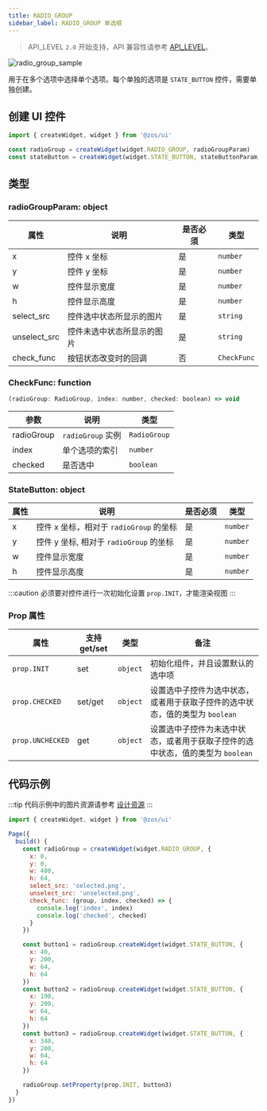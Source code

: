 ```yaml
---
title: RADIO_GROUP
sidebar_label: RADIO_GROUP 单选框
---
```


> API_LEVEL `2.0` 开始支持，API 兼容性请参考 [API_LEVEL](../../../../../guides/framework/device/compatibility.md)。

![radio_group_sample](/img/api/radio_group_sample.jpg)

用于在多个选项中选择单个选项。每个单独的选项是 `STATE_BUTTON` 控件，需要单独创建。

## 创建 UI 控件

```js
import { createWidget, widget } from '@zos/ui'

const radioGroup = createWidget(widget.RADIO_GROUP, radioGroupParam)
const stateButton = createWidget(widget.STATE_BUTTON, stateButtonParam)
```

## 类型

### radioGroupParam: object

| 属性         | 说明                       | 是否必须 | 类型        |
| ------------ | -------------------------- | -------- | ----------- |
| x            | 控件 x 坐标                | 是       | `number`    |
| y            | 控件 y 坐标                | 是       | `number`    |
| w            | 控件显示宽度               | 是       | `number`    |
| h            | 控件显示高度               | 是       | `number`    |
| select_src   | 控件选中状态所显示的图片   | 是       | `string`    |
| unselect_src | 控件未选中状态所显示的图片 | 是       | `string`    |
| check_func   | 按钮状态改变时的回调       | 否       | `CheckFunc` |

### CheckFunc: function

```js
(radioGroup: RadioGroup, index: number, checked: boolean) => void
```

| 参数       | 说明              | 类型         |
| ---------- | ----------------- | ------------ |
| radioGroup | `radioGroup` 实例 | `RadioGroup` |
| index      | 单个选项的索引    | `number`     |
| checked    | 是否选中          | `boolean`    |

### StateButton: object

| 属性 | 说明                                    | 是否必须 | 类型     |
| ---- | --------------------------------------- | -------- | -------- |
| x    | 控件 x 坐标，相对于 `radioGroup` 的坐标 | 是       | `number` |
| y    | 控件 y 坐标, 相对于 `radioGroup` 的坐标 | 是       | `number` |
| w    | 控件显示宽度                            | 是       | `number` |
| h    | 控件显示高度                            | 是       | `number` |

:::caution
必须要对控件进行一次初始化设置 `prop.INIT`，才能渲染视图
:::

### Prop 属性

| 属性                  | 支持 get/set | 类型     | 备注                                                                           |
| --------------------- | ------------ | -------- | ------------------------------------------------------------------------------ |
| `prop.INIT`      | set          | `object` | 初始化组件，并且设置默认的选中项                                               |
| `prop.CHECKED`   | set/get      | `object` | 设置选中子控件为选中状态，或者用于获取子控件的选中状态，值的类型为 `boolean`   |
| `prop.UNCHECKED` | get          | `object` | 设置选中子控件为未选中状态，或者用于获取子控件的选中状态，值的类型为 `boolean` |

## 代码示例

:::tip
代码示例中的图片资源请参考 [设计资源](../../../../related-resources/design-resources.mdx)
:::

```js
import { createWidget, widget } from '@zos/ui'

Page({
  build() {
    const radioGroup = createWidget(widget.RADIO_GROUP, {
      x: 0,
      y: 0,
      w: 480,
      h: 64,
      select_src: 'selected.png',
      unselect_src: 'unselected.png',
      check_func: (group, index, checked) => {
        console.log('index', index)
        console.log('checked', checked)
      }
    })

    const button1 = radioGroup.createWidget(widget.STATE_BUTTON, {
      x: 40,
      y: 200,
      w: 64,
      h: 64
    })
    const button2 = radioGroup.createWidget(widget.STATE_BUTTON, {
      x: 190,
      y: 200,
      w: 64,
      h: 64
    })
    const button3 = radioGroup.createWidget(widget.STATE_BUTTON, {
      x: 340,
      y: 200,
      w: 64,
      h: 64
    })

    radioGroup.setProperty(prop.INIT, button3)
  }
})
```

